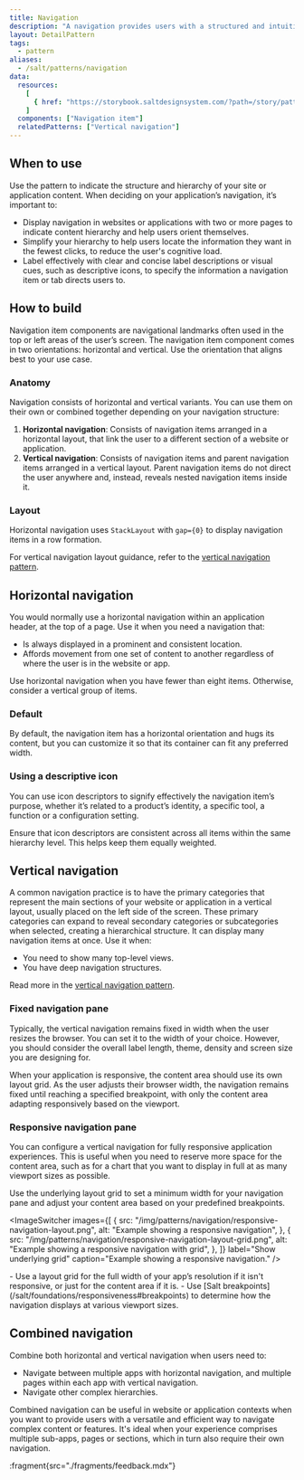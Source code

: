 ```yaml
---
title: Navigation
description: "A navigation provides users with a structured and intuitive way to go to different pages, sections or features of your website or application. It tells users where they are at all times and ensures they can easily get to where they need to go. Use this pattern to provide consistency that helps users navigate your website or application easily and efficiently."
layout: DetailPattern
tags:
  - pattern
aliases:
  - /salt/patterns/navigation
data:
  resources:
    [
      { href: "https://storybook.saltdesignsystem.com/?path=/story/patterns-navigation--navigation", label: "Examples"},
    ]
  components: ["Navigation item"]
  relatedPatterns: ["Vertical navigation"]
---
```


<Diagram
  src="/img/patterns/navigation/navigation-example.png"
  alt="Example showing combined navigation"
  border
/>

## When to use

Use the pattern to indicate the structure and hierarchy of your site or application content. When deciding on your application’s navigation, it’s important to:

- Display navigation in websites or applications with two or more pages to indicate content hierarchy and help users orient themselves.
- Simplify your hierarchy to help users locate the information they want in the fewest clicks, to reduce the user's cognitive load.
- Label effectively with clear and concise label descriptions or visual cues, such as descriptive icons, to specify the information a navigation item or tab directs users to.

## How to build

Navigation item components are navigational landmarks often used in the top or left areas of the user’s screen. The navigation item component comes in two orientations: horizontal and vertical. Use the orientation that aligns best to your use case.

### Anatomy

Navigation consists of horizontal and vertical variants. You can use them on their own or combined together depending on your navigation structure:

1. **Horizontal navigation**: Consists of navigation items arranged in a horizontal layout, that link the user to a different section of a website or application.
2. **Vertical navigation**: Consists of navigation items and parent navigation items arranged in a vertical layout. Parent navigation items do not direct the user anywhere and, instead, reveals nested navigation items inside it. 

<Diagram
  src="/img/patterns/navigation/navigation_anatomy.png"
  alt="Anatomy of a navigation."
  border
/>

### Layout

Horizontal navigation uses `StackLayout` with `gap={0}` to display navigation items in a row formation.

<Diagram
  src="/img/patterns/navigation/nav_layout.png"
  alt="Horizontal navigation layout"
  border
/>

For vertical navigation layout guidance, refer to the [vertical navigation pattern](/salt/patterns/vertical-navigation).

## Horizontal navigation

You would normally use a horizontal navigation within an application header, at the top of a page. Use it when you need a navigation that:

- Is always displayed in a prominent and consistent location.
- Affords movement from one set of content to another regardless of where the user is in the website or app.

<Diagram
  src="/img/patterns/navigation/horizontal-nav-behaviour.png"
  alt="Example showing horizontal navigation."
  caption="An example of a horizontal navigation."
  border
/>

<GuidanceCallout type="positive" customPillText="Best practices">
  Use horizontal navigation when you have fewer than eight items. Otherwise,
  consider a vertical group of items.
</GuidanceCallout>

### Default

By default, the navigation item has a horizontal orientation and hugs its content, but you can customize it so that its container can fit any preferred width.

<Diagram
  src="/img/patterns/navigation/horizontal-navigation.png"
  alt="Example showing horizontal navigation"
  caption="An example showing horizontal navigation."
  border
/>

### Using a descriptive icon

You can use icon descriptors to signify effectively the navigation item’s purpose, whether it’s related to a product’s identity, a specific tool, a function or a configuration setting.

<Diagram
  src="/img/patterns/navigation/horizontal-navigation-icons.png"
  alt="Example showing horizontal navigation"
  caption="An example showing horizontal navigation with icons."
  border
/>

<GuidanceCallout type="positive" customPillText="Best practices">
  Ensure that icon descriptors are consistent across all items within the same
  hierarchy level. This helps keep them equally weighted.
</GuidanceCallout>

## Vertical navigation

A common navigation practice is to have the primary categories that represent the main sections of your website or application in a vertical layout, usually placed on the left side of the screen. These primary categories can expand to reveal secondary categories or subcategories when selected, creating a hierarchical structure. It can display many navigation items at once. Use it when:

- You need to show many top-level views.
- You have deep navigation structures.

Read more in the [vertical navigation pattern](/salt/patterns/vertical-navigation).

<Diagram
  src="/img/patterns/navigation/vertical-nav-behaviour.png"
  alt="A vertical navigation."
  caption="An example showing vertical navigation."
  border
/>

### Fixed navigation pane

Typically, the vertical navigation remains fixed in width when the user resizes the browser. You can set it to the width of your choice. However, you should consider the overall label length, theme, density and screen size you are designing for.

When your application is responsive, the content area should use its own layout grid. As the user adjusts their browser width, the navigation remains fixed until reaching a specified breakpoint, with only the content area adapting responsively based on the viewport.

<Diagram
  src="/img/patterns/navigation/navigation-layout.png"
  alt="Example showing a fixed navigation pane."
  caption="Example showing a fixed navigation pane."
  border
/>

### Responsive navigation pane

You can configure a vertical navigation for fully responsive application experiences. This is useful when you need to reserve more space for the content area, such as for a chart that you want to display in full at as many viewport sizes as possible.

Use the underlying layout grid to set a minimum width for your navigation pane and adjust your content area based on your predefined breakpoints.

<ImageSwitcher
  images={[
    {
      src: "/img/patterns/navigation/responsive-navigation-layout.png",
      alt: "Example showing a responsive navigation",
    },
    {
      src: "/img/patterns/navigation/responsive-navigation-layout-grid.png",
      alt: "Example showing a responsive navigation with grid",
    },
  ]}
  label="Show underlying grid"
  caption="Example showing a responsive navigation."
/>

<GuidanceCallout type="positive" customPillText="Best practices">
- Use a layout grid for the full width of your app’s resolution if it isn't
  responsive, or just for the content area if it is. 
- Use [Salt
  breakpoints](/salt/foundations/responsiveness#breakpoints) to determine how
  the navigation displays at various viewport sizes.
</GuidanceCallout>

## Combined navigation

Combine both horizontal and vertical navigation when users need to:

- Navigate between multiple apps with horizontal navigation, and multiple pages within each app with vertical navigation.
- Navigate other complex hierarchies.

<Diagram
  src="/img/patterns/navigation/combined-nav-behaviour.png"
  alt="Example showing a combined navigation pane."
  caption="Example showing a combined navigation pane."
  border
/>

Combined navigation can be useful in website or application contexts when you want to provide users with a versatile and efficient way to navigate complex content or features. It's ideal when your experience comprises multiple sub-apps, pages or sections, which in turn also require their own navigation.

<Diagram
  src="/img/patterns/navigation/combined-navigation-icons.png"
  alt="Example showing a combined navigation pane."
  caption="Example showing a combined navigation pane with descriptive icons."
  border
/>

:fragment{src="./fragments/feedback.mdx"}
